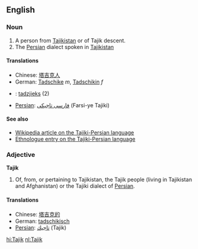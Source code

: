 ==English==
===Noun===
#A person from [[Tajikistan]] or of Tajik descent.
#The [[Persian]] dialect spoken in [[Tajikistan]]

====Translations====
*Chinese: [[塔吉克人]]
*German: [[Tadschike]] ''m'', [[Tadschikin]] ''f''
*{{nl}}: [[tadzjieks]] (2)
*[[Persian]]: [[فارسی تاجیكی]] (Farsi-ye Tajiki)

====See also====
*[[w:Tajik_language|Wikipedia article on the Tajiki-Persian language]]
*[http://www.ethnologue.com/show_language.asp?code=PET Ethnologue entry on the Tajiki-Persian language]

===Adjective===
'''Tajik'''

#Of, from, or pertaining to Tajikistan, the Tajik people (living in Tajikistan and Afghanistan) or the Tajiki dialect of [[Persian]].

====Translations====
*Chinese: [[塔吉克的]]
*German: [[tadschikisch]]
*[[Persian]]: [[تاجیك]] (Tajik)

[[hi:Tajik]]
[[nl:Tajik]]
